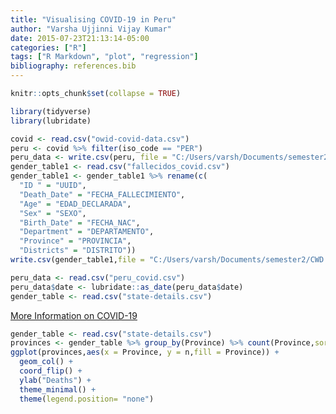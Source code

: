 ```yaml
---
title: "Visualising COVID-19 in Peru"
author: "Varsha Ujjinni Vijay Kumar"
date: 2015-07-23T21:13:14-05:00
categories: ["R"]
tags: ["R Markdown", "plot", "regression"]
bibliography: references.bib
---
```


```r
knitr::opts_chunk$set(collapse = TRUE)
```

```r
library(tidyverse)
library(lubridate)
```


```r
covid <- read.csv("owid-covid-data.csv")
peru <- covid %>% filter(iso_code == "PER")
peru_data <- write.csv(peru, file = "C:/Users/varsh/Documents/semester2/CWD 5523/assignment/blog-2/peru_covid.csv")
gender_table1 <- read.csv("fallecidos_covid.csv")
gender_table1 <- gender_table1 %>% rename(c(
  "ID " = "UUID",
  "Death_Date" = "FECHA_FALLECIMIENTO",
  "Age" = "EDAD_DECLARADA",
  "Sex" = "SEXO",
  "Birth_Date" = "FECHA_NAC",
  "Department" = "DEPARTAMENTO",
  "Province" = "PROVINCIA",
  "Districts" = "DISTRITO")) 
write.csv(gender_table1,file = "C:/Users/varsh/Documents/semester2/CWD 5523/assignment/blog-2/state-details.csv")
```


```r
peru_data <- read.csv("peru_covid.csv")
peru_data$date <- lubridate::as_date(peru_data$date)
gender_table <- read.csv("state-details.csv")
```


[More Information on COVID-19](https://www.who.int/emergencies/diseases/novel-coronavirus-2019/question-and-answers-hub/q-a-detail/q-a-coronaviruses)


```r
gender_table <- read.csv("state-details.csv")
provinces <- gender_table %>% group_by(Province) %>% count(Province,sort = TRUE) %>% head()
ggplot(provinces,aes(x = Province, y = n,fill = Province)) + 
  geom_col() + 
  coord_flip() +
  ylab("Deaths") +
  theme_minimal() +
  theme(legend.position= "none") 
```



